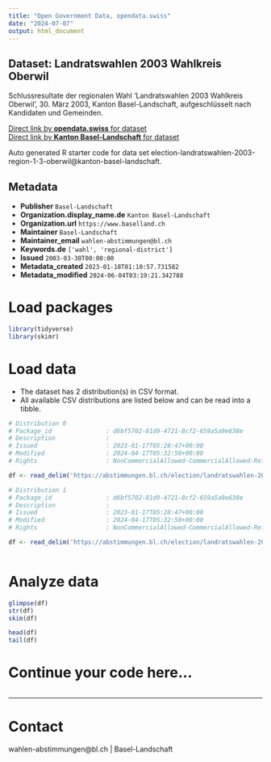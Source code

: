 ```yaml
---
title: "Open Government Data, opendata.swiss"
date: "2024-07-07"
output: html_document
---
```


## Dataset: Landratswahlen 2003 Wahlkreis Oberwil

Schlussresultate der regionalen Wahl 'Landratswahlen 2003 Wahlkreis Oberwil', 30. März 2003, Kanton Basel-Landschaft, aufgeschlüsselt nach Kandidaten und Gemeinden.

[Direct link by **opendata.swiss** for dataset](https://opendata.swiss/de/dataset/landratswahlen-2003-wahlkreis-oberwil)<br>
[Direct link by **Kanton Basel-Landschaft** for dataset](https://abstimmungen.bl.ch/election/landratswahlen-2003-region-1-3-oberwil/data)

Auto generated R starter code for data set election-landratswahlen-2003-region-1-3-oberwil@kanton-basel-landschaft.

## Metadata

- **Publisher** `Basel-Landschaft`
- **Organization.display_name.de** `Kanton Basel-Landschaft`
- **Organization.url** `https://www.baselland.ch`
- **Maintainer** `Basel-Landschaft`
- **Maintainer_email** `wahlen-abstimmungen@bl.ch`
- **Keywords.de** `['wahl', 'regional-district']`
- **Issued** `2003-03-30T00:00:00`
- **Metadata_created** `2023-01-18T01:10:57.731582`
- **Metadata_modified** `2024-06-04T03:19:21.342788`


# Load packages

```r

library(tidyverse)
library(skimr)

```

# Load data

-   The dataset has 2 distribution(s) in CSV format.
-   All available CSV distributions are listed below and can be read into a tibble.

```r

# Distribution 0
# Package_id               : d6bf5702-81d9-4721-8cf2-659a5a9e638e
# Description              : 
# Issued                   : 2023-01-17T05:28:47+00:00
# Modified                 : 2024-04-17T05:32:50+00:00
# Rights                   : NonCommercialAllowed-CommercialAllowed-ReferenceRequired

df <- read_delim('https://abstimmungen.bl.ch/election/landratswahlen-2003-region-1-3-oberwil/data-csv')

# Distribution 1
# Package_id               : d6bf5702-81d9-4721-8cf2-659a5a9e638e
# Description              : 
# Issued                   : 2023-01-17T05:28:47+00:00
# Modified                 : 2024-04-17T05:32:50+00:00
# Rights                   : NonCommercialAllowed-CommercialAllowed-ReferenceRequired

df <- read_delim('https://abstimmungen.bl.ch/election/landratswahlen-2003-region-1-3-oberwil/data-parties-csv')



```

# Analyze data

```r

glimpse(df)
str(df)
skim(df)

head(df)
tail(df)

```

# Continue your code here...

```r

```

------------------------------------------------------------------------

# Contact

wahlen-abstimmungen@bl.ch | Basel-Landschaft
